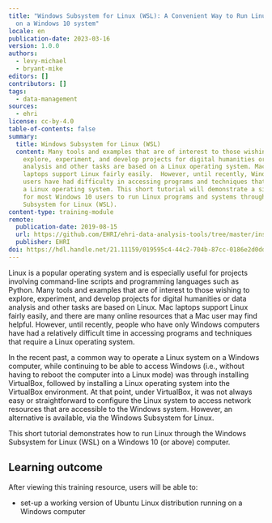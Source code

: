 ```yaml
---
title: "Windows Subsystem for Linux (WSL): A Convenient Way to Run Linux Tools
  on a Windows 10 system"
locale: en
publication-date: 2023-03-16
version: 1.0.0
authors:
  - levy-michael
  - bryant-mike
editors: []
contributors: []
tags:
  - data-management
sources:
  - ehri
license: cc-by-4.0
table-of-contents: false
summary:
  title: Windows Subsystem for Linux (WSL)
  content: Many tools and examples that are of interest to those wishing to
    explore, experiment, and develop projects for digital humanities or data
    analysis and other tasks are based on a Linux operating system. Mac iOS
    laptops support Linux fairly easily.  However, until recently, Windows OS
    users have had difficulty in accessing programs and techniques that require
    a Linux operating system. This short tutorial will demonstrate a simple way
    for most Windows 10 users to run Linux programs and systems through Windows
    Subsystem for Linux (WSL).
content-type: training-module
remote:
  publication-date: 2019-08-15
  url: https://github.com/EHRI/ehri-data-analysis-tools/tree/master/installing_linux_on_windows
  publisher: EHRI
doi: https://hdl.handle.net/21.11159/019595c4-44c2-704b-87cc-0186e2d0ddb8
---
```

Linux is a popular operating system and is especially useful for projects involving command-line scripts and programming languages such as Python. Many tools and examples that are of interest to those wishing to explore, experiment, and develop projects for digital humanities or data analysis and other tasks are based on Linux. Mac laptops support Linux fairly easily, and there are many online resources that a Mac user may find helpful. However, until recently, people who have only Windows computers have had a relatively difficult time in accessing programs and techniques that require a Linux operating system.

In the recent past, a common way to operate a Linux system on a Windows computer, while continuing to be able to access Windows (i.e., without having to reboot the computer into a Linux mode) was through installing VirtualBox, followed by installing a Linux operating system into the VirtualBox environment. At that point, under VirtualBox, it was not always easy or straightforward to configure the Linux system to access network resources that are accessible to the Windows system.  However, an alternative is available, via the Windows Subsystem for Linux.

This short tutorial demonstrates how to run Linux through the Windows Subsystem for Linux (WSL) on a Windows 10 (or above) computer.

## L﻿earning outcome

A﻿fter viewing this training resource, users will be able to:

* set-up a working version of Ubuntu Linux distribution running on a Windows computer

<ExternalResource title="Interested in learning more?" subtitle="Check out  Windows Subsystem for Linux (WSL): A convenient way to run Linux tools on a Windows 10 system" url="https://github.com/EHRI/ehri-data-analysis-tools/tree/master/installing_linux_on_windows#readme" />
